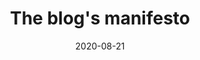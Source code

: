 ---
title: The blog's manifesto
slug: my-first-post
date: 2020-08-21
featureImage: blog01.jpg
excerpt: Adipisicing ipsum qui labore ex proident et Lorem amet tempor tempor voluptate. Consectetur ut commodo adipisicing elit veniam consequat mollit consequat velit officia tempor est. Eu velit labore sint veniam sunt aute exercitation reprehenderit ullamco adipisicing sit. Officia cupidatat ut duis et id proident qui. Aliquip non adipisicing cillum reprehenderit non. Sint sunt nostrud id adipisicing laboris consequat ut nostrud laboris aliqua cupidatat. Laboris non ea esse do eu consectetur commodo.
---